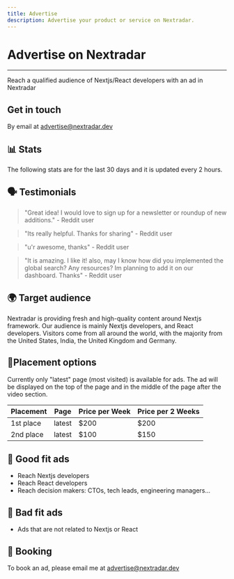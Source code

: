 ```yaml
---
title: Advertise
description: Advertise your product or service on Nextradar.
---
```


# Advertise on Nextradar

---

Reach a qualified audience of Nextjs/React developers with an ad in Nextradar

## Get in touch

By email at [advertise@nextradar.dev](mailto:advertise@nextradar.dev)


## 📊 Stats
The following stats are for the last 30 days and it is updated every 2 hours.
<AdStats />

## 🗣️ Testimonials

> "Great idea! I would love to sign up for a newsletter or roundup of new additions." - Reddit user

> "Its really helpful. Thanks for sharing" - Reddit user

> "u'r awesome, thanks" - Reddit user

> "It is amazing. I like it! also, may I know how did you implemented the global search? Any resources? Im planning to add it on our dashboard. Thanks" - Reddit user

## 🌍 Target audience
Nextradar is providing fresh and high-quality content around Nextjs framework. Our audience is mainly Nextjs developers, and React developers. Visitors come from all around the world, with the majority from the United States, India, the United Kingdom and Germany.

## 📍Placement options
Currently only "latest" page (most visited) is available for ads. The ad will be displayed on the top of the page and in the middle of the page after the video section.

| Placement | Page | Price per Week | Price per 2 Weeks |
|-----------|------|----------------|-------------------|
| 1st place | latest | $200 | $200 |
| 2nd place | latest | $100 | $150 |

## 📰 Good fit ads
- Reach Nextjs developers
- Reach React developers
- Reach decision makers: CTOs, tech leads, engineering managers...

## 🚫 Bad fit ads
- Ads that are not related to Nextjs or React


## 📅 Booking

To book an ad, please email me at [advertise@nextradar.dev](mailto:advertise@nextradar.dev)
